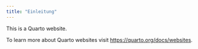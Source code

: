 ```yaml
---
title: "Einleitung"
---
```


This is a Quarto website.

To learn more about Quarto websites visit <https://quarto.org/docs/websites>.
